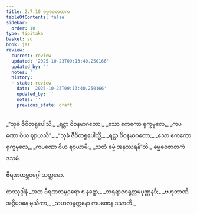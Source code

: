 ```yaml
---
title: 2.7.10 ဓမ္မဓဇဇာတက
tableOfContents: false
sidebar:
  order: 10
type: tipitaka
basket: su
book: ja1
review:
  current: review
  updated: '2025-10-23T09:13:40.250166'
  updated_by: ''
  notes: ''
  history:
  - state: review
    date: '2025-10-23T09:13:40.250166'
    updated_by: ''
    notes: ''
    previous_state: draft
---
```



<ReviewStatus review={frontmatter.review} showDetails={true} />

<HypothesisAnnotation frontmatter={frontmatter} />

<DynamicBreadcrumb />

<Division number="139" book="ja1" e="ch" v="22" p="59">

<Paragraph number="565" type="verses" book="ja1">
_“သုခံ ဇီဝိတရူပေါသိ,_  
_ရဋ္ဌာ ဝိဝနမာဂတော;_  
_သော ဧကကော ရုက္ခမူလေ,_  
_ကပဏော ဝိယ ဈာယသိ”._  

</Paragraph>

</Division>
<Division number="140" book="ja1" e="ch" v="22" p="59">

<Paragraph number="566" type="verses" book="ja1">
_“သုခံ ဇီဝိတရူပေါသ္မိ,_  
_ရဋ္ဌာ ဝိဝနမာဂတော;_  
_သော ဧကကော ရုက္ခမူလေ,_  
_ကပဏော ဝိယ ဈာယာမိ;_  
_သတံ ဓမ္မံ အနုဿရန်”တိ._  


</Paragraph>
</Division>

<Paragraph number="567" type="center" book="ja1">
ဓမ္မဓဇဇာတကံ ဒသမံ.

  
ဗီရဏထမ္ဘဝဂ္ဂေါ သတ္တမော.



</Paragraph>

<Paragraph number="568" type="center" book="ja1">
တဿုဒ္ဒါနံ


</Paragraph>

<Paragraph number="569" type="verses" book="ja1">
_အထ ဗီရဏထမ္ဘဝရော စ နဋော,_  
_ဘရုရာဇဝရုတ္တမပုဏ္ဏနဒီ;_  
_ဗဟုဘာဏိ အဂ္ဂိပဝနေ မူသိကာ,_  
_သဟလမ္ဗတ္ထနော ကပဏေန ဒသာတိ._
</Paragraph>